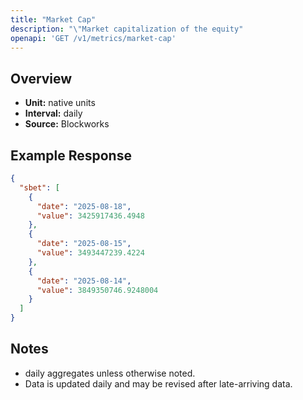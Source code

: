 ```yaml
---
title: "Market Cap"
description: "\"Market capitalization of the equity"
openapi: 'GET /v1/metrics/market-cap'
---
```


## Overview

- **Unit:** native units
- **Interval:** daily
- **Source:** Blockworks

## Example Response

```json
{
  "sbet": [
    {
      "date": "2025-08-18",
      "value": 3425917436.4948
    },
    {
      "date": "2025-08-15",
      "value": 3493447239.4224
    },
    {
      "date": "2025-08-14",
      "value": 3849350746.9248004
    }
  ]
}
```

## Notes
- daily aggregates unless otherwise noted.
- Data is updated daily and may be revised after late-arriving data.
